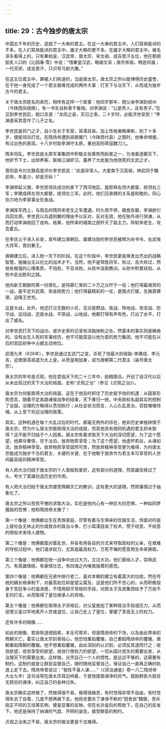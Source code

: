 ```yaml
---
---
---
```

title: 29：古今独步的唐太宗
---



中国五千年的历史，造就了一大串的君主。在这一大串的君主中，人们耳熟能详的不多。在人们耳熟能详的君主中，雄才大略的更不多。在雄才大略的君主中，被毛泽东看得上的，只有秦始皇、汉武帝、唐太宗、宋太祖、成吉思汗五位，他在那阕脍炙人口的《沁园春·雪》中说：“惜秦皇汉武，略输文采；唐宗宋祖，稍逊风骚；一代天骄，成吉思汗，只识弯弓射大雕。”

在这五位君主中，罪被人们称道的，当是唐太宗。唐太宗之所以能博得历史盛誉，在于他一身完成了一个君主极难完成的两件大事：打天下与治天下，从而成为独步古今的君主。

关于唐太宗姓名的来历，相传有这样一个故事：他四岁那年，随父亲李渊到岐州（今陕西凤翔南），有一书生自称善于看相，对李渊说：“公是贵人，且有贵子。”在见到李世民后，脱口言道：“龙凤之姿，天日之表，二十岁时，必能济世安民！”李渊遂采其意作了儿子之名。

李世民是将门之子，自小生长于军营，耳濡目染，加上性格勇略果断，到了十多岁，便能领兵打仗。在隋炀帝遭到突厥雁门（今陕西代县）之围时，他奉命增援，有过出色的表现。十八岁时助李渊守太原，重创高阳草寇魏刀儿。

隋末将乱，李世民是太原军事集团中积极主张乘势而起者之一，为准备逐鹿天下，他折节下士，出财养客，联络江湖好汉，蓄养了大批能为他效死的文武之才。

晋阳县令刘文静高度评价李世民说：“此是非常人。大度类于汉高祖，神武同于魏武帝，年虽少，却是天纵！”

李渊举起义旗，李世民领兵成功的拿下了西河地区。旋即拜右领大都督，统领右三军；李建成拜左领大都督，统领左三军。此时，他们兄弟俩的关系是和睦的，同心协力地为李家事业在奋战。

李渊挥军西上，与阻击的隋将宋老生之军遭遇。时久雨不停，粮食告罄，李渊欲引兵回太原。李世民以兵退则散的理由予以反对，反对无效，他在账外进行哭谏，从而打动李渊收回了成命。结果，他所率的城南之部歼灭了敌主力，阵斩宋老生，攻克霍丘。

在李氏父子进入长安，宣布建立唐朝后，屡建功勋的李世民被拜为尚书令、右武侯大将军，晋封秦王。

唐朝建立后，进入统一天下的阶段。在这个阶段中，李世民更是焕发出杰出的战略智慧，施展出无以伦比的战术才干。当然，他不是常胜将军，败过，且大败过，然他有极强的心理素质，不怕败，不忌讳败，从败中汲取教训，从败中积累经验，从败中走出胜利之路。

他向新王朝献的第一份厚礼，是将薛仁杲的二十万之众歼于一役；他打得最艰苦的一战，是平定刘武周、宋金刚势力；他打得最精彩的一仗，是围点打援，生擒窦建德，迫降王世充。

这是大战，此外，他还打过无数的小仗，无论是野战、夜战、阵地战、攻坚战、防守战、运动战，还是水战、平原战、山地战，他都打得有声有色，打出了水平，打出了威名。

对李世民打天下的战功，或许史家的记录有涂脂抹粉之处，然基本的事实则是确凿的。没有出生入死的军事经历，他不可能营造以他为首的势力集团，他不可能在以后的宫廷纷争中占据主动地位。

武德九年（626年），李世民通过玄武门之变，杀死了他最大的政敌-李建成、李元吉，迫使唐高祖退为太上皇，从而皇袍加身，成为唐朝第二代君主（庙号唐太宗）。

唐太宗的年号是贞观，他在君临天下的二十三年中，励精图治，开创了自汉代以后从未出现过的天下大治的局面，史称“贞观之治”（参见《贞观之治》）。

唐太宗为何能取得大治的局面，这在于他及时抓住了历史赋予他的机遇：从国家形势而言，随着平定各路诸侯战争的结束，天下重归一统，中央政权名副其实的控制了全国，治理的方略得以贯彻执行；从社会状况而言，人心久乱思治，百姓嗷嗷待哺，从上至下欢迎治理的政策。

其实，这种机遇在每个大乱过后的时代，都毫无例外的存在，绝非历史单独钟情于唐太宗。然为什么唐太宗能取得大治的成就，而其他具有相同机遇的君主却未取得？这不能不归结于个人因素。唐太宗有着求取天下大治的深切愿望，为了这个愿望，他屏斥奢侈，甘于淡泊，放弃物质享受；为了这个愿望，他虚怀若谷，从谏如流，放弃精神享受。放弃物质享受固然可贵，然放弃精神享受更为难得，为何唐太宗能成为独步千古的君主，关键的关键，在于他敢于放弃作为君主本可享受的人世间最高级的精神享受。

有人把大治归结于唐太宗的个人禀赋和爱好，这有部分的道理，然英雄崇拜过了头，夸大了英雄创造历史的作用。

有人把大治归结于唐太宗接受隋朝灭亡的教训，这有更大的道理，然把事情过于抽象化了。

唐太宗之所以孜孜不倦的求取大治，实在是他内心有一种巨大的恐惧，一种如同梦魇般的恐惧：他和隋炀帝太像了！

第一个像是：他俩都出生在贵族家庭，尽管有着与生俱来的优越生活，但面对的是上层社会无休止的尔虞我诈的政治斗争，打小耳濡目染了权术，惯于经意、不经意的用权术来待人接物。

第二个像是：他俩都面对着乱世，并各有用各自的方式来夺取政权的父亲，在艰难的夺权过程中，他们渴求权力，尤其是最高权力，万死不悔的愿意用生命来换取。

第三个像是：他俩都在统一战争中出过大力，立过大功，他们善结人才，崇拜武力，有英雄情结，有豪情壮志，有四海之内唯我独尊的感觉。

第四个像是：他俩都在兄弟中排行老二，虽对本朝的建立有着莫大的功勋，然在传统的嫡长继承制下，对最高权位却是望尘莫及，这是他们所不甘心的，从而积极投身于宫廷争斗的漩涡里，不惜用超乎常规的手段，对原太子及其集团给予了万劫不复的打击，从而取得了皇位继承人的资格。

第五个像是：他俩都在取得太子资格后，对父皇施加了某种政治手段或压力，从而促使父皇过早地离开人世或退位，让自己走上了皇位，掌握了至高无上的权力。

还有许多的相像……

如此的相像，若排除道德因素，本无可厚非，但是隋炀帝的下场，以及由此带来的隋朝灭亡，着实让唐太宗刻骨铭心，他恐怕重蹈覆辙，自己重蹈隋炀帝的覆辙，唐朝重蹈隋朝的覆辙。他不想重蹈覆辙，由此深刻的认识到，必须反其道而行之：收敛欲望，收敛享受的欲望，收敛行使权力的欲望，一切从国计民生的需要出发，从治理天下的需要出发。这样做，光凭自己一个人的悟性，是远远不够的，这需要有制约，这制约就是让群臣监督自己，随时随地监督自己，保证自己一直再正确的轨道上走下去。隋炀帝曾说过：“我性不喜人谏……”（《资治通鉴》卷一八二隋炀帝大业九年）这句话常在唐太宗耳边响着，于是他提倡谏诤的风气，鼓励群臣大胆且无顾忌的谏诤，纠正自己的各种过失。

唐太宗确实这样做了，然做得很不易，做得很痛苦，有时觉得非常不自由，有时觉得失去了自尊，几度不想再做下去，他扬言要杀了谏诤不断的“田舍翁”魏徵，责斥刚正不阿的王珪等实例，便是显著的反映。但在长孙皇后的帮助下，在自己的反省下，他还是保持了纳谏的气度、开明的姿态，接受群臣的制约。

贞观之治来之不易，唐太宗的做法更是千古难得。